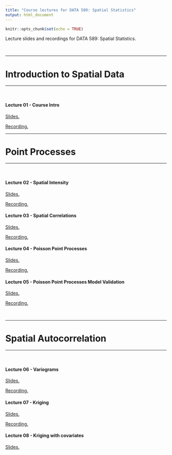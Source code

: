 ```yaml
---
title: "Course lectures for DATA 589: Spatial Statistics"
output: html_document
---
```

  
```r
knitr::opts_chunk$set(echo = TRUE)
```

Lecture slides and recordings for DATA 589: Spatial Statistics.

<br />

***
# Introduction to Spatial Data
***
<br />

#### Lecture 01 - Course Intro

<a href="Lectures/01_Intro.pdf" target="_blank">Slides.</a>

<a href="https://ubc.zoom.us/rec/share/TeU6bSi6WnB9A3W9V-EtU7DaIltc8KtljhNsI2wB3qPk8vziQm2LLdear6dVHtLV.GPhkZkF8GYsxZUel" target="_blank">Recording.</a>



***
# Point Processes
***
<br />

#### Lecture 02 - Spatial Intensity

<a href="Lectures/02_Point_Process_Intro.pdf" target="_blank">Slides.</a>

<a href="https://ubc.zoom.us/rec/share/Ugc1xGKISTbWMYW2fKMtX8smxi7pr3YSD54QgV8G99eAO_KaXDgSX6cKu-CtAJ--.GuQW-KoATJJG3z47?startTime=1711643635000" target="_blank">Recording.</a>

#### Lecture 03 - Spatial Correlations

<a href="Lectures/03_Point_Processes_2_Correlations.pdf" target="_blank">Slides.</a>

<a href="https://ubc.zoom.us/rec/share/Z_dxFakdBufbiFQ4IWDmrx5lHyMMP6KYoKpPF04C7nIdivWG6pFOrlEw8j78HEdG.MEs5jPefxfKretvA" target="_blank">Recording.</a>

#### Lecture 04 - Poisson Point Processes

<a href="Lectures/04_PP_3_Poisson_Models.pdf" target="_blank">Slides.</a>

<a href="https://ubc.zoom.us/rec/share/xs4UI_ryfW9p2NdFd4nuF6seI-TaYr2AnZjzr5aqnWrRHoXzs6M3L7nSh8v_Njo2.9e3uB7_cNVP7rGMC" target="_blank">Recording.</a>

#### Lecture 05 - Poisson Point Processes Model Validation

<a href="Lectures/05_PP_4_Model_Validation.pdf" target="_blank">Slides.</a>

<a href="https://ubc.zoom.us/rec/share/XBM7M4bWowa84wEgl9o0I5VN1QIjY7m8xOpiirDw8JDG8UbXcUoim_gihJpinRwm.gQgaNu88nqmvWFEl" target="_blank">Recording.</a>

<br />

***
# Spatial Autocorrelation
***
<br />

#### Lecture 06 - Variograms

<a href="Lectures/06_Spatial_Autocorrelation.pdf" target="_blank">Slides.</a>

<a href="https://ubc.zoom.us/rec/share/ibAvoza_PtxwqoTYirIZq0HCz-AMOkC-t-2PjM23NMdVjfKayzQdf9oECJyRBe6u.BkHSPfya2P-00vvA" target="_blank">Recording.</a>

#### Lecture 07 - Kriging

<a href="Lectures/07_Kriging.pdf" target="_blank">Slides.</a>

<a href="https://ubc.zoom.us/rec/share/5A_eGyg3mHbPm4oTtTXRdrCPJ2YdtmiWmFfV7OX0FzX2F8VvVbS1x7i66R1Pny5d.cx0FM5S7QiFI3jVe" target="_blank">Recording.</a>

#### Lecture 08 - Kriging with covariates

<a href="Lectures/08_coKriging.pdf" target="_blank">Slides.</a>

<!-- <a href="" target="_blank">Recording.</a> -->

<br />
